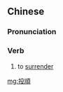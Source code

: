 {{also|投顺}}
==Chinese==
{{zh-forms|s=投顺}}

===Pronunciation===
{{zh-pron
|m=tóushùn
|cat=v
}}

===Verb===
{{zh-verb}}

# {{lb|zh|archaic}} to [[surrender]]

[[mg:投順]]